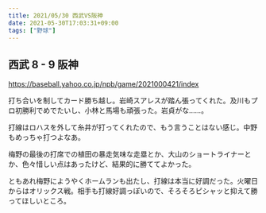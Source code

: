 ```yaml
---
title: 2021/05/30 西武VS阪神
date: 2021-05-30T17:03:31+09:00
tags: ["野球"]
---
```


## 西武 8 - 9 阪神

https://baseball.yahoo.co.jp/npb/game/2021000421/index

打ち合いを制してカード勝ち越し。岩崎スアレスが踏ん張ってくれた。及川もプロ初勝利でめでたいし、小林と馬場も頑張った。岩貞がな……。

打線はロハスを外して糸井が打ってくれたので、もう言うことはない感じ。中野もめっちゃ打つよなあ。

梅野の最後の打席での植田の暴走気味な走塁とか、大山のショートライナーとか、色々惜しい点はあったけど、結果的に勝ててよかった。

ともあれ梅野にようやくホームランも出たし、打線は本当に好調だった。火曜日からはオリックス戦。相手も打線好調っぽいので、そろそろピシャッと抑えて勝ってほしいところ。